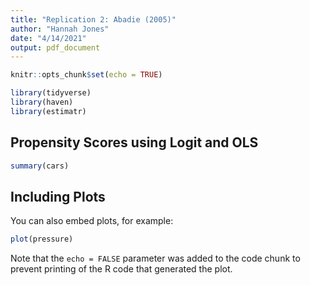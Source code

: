 ```yaml
---
title: "Replication 2: Abadie (2005)"
author: "Hannah Jones"
date: "4/14/2021"
output: pdf_document
---
```


```r
knitr::opts_chunk$set(echo = TRUE)

library(tidyverse)
library(haven)
library(estimatr)
```

## Propensity Scores using Logit and OLS



```r
summary(cars)
```

## Including Plots

You can also embed plots, for example:

```r
plot(pressure)
```

Note that the `echo = FALSE` parameter was added to the code chunk to prevent printing of the R code that generated the plot.
